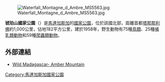 {{noteTA|G1=unit}}
{{Infobox Protected area
| name = 琥珀山國家公園
| iucn_category = II
| map = Madagascar
| relief = yes
| map_width = 180
| location = {{flag|Madagascar}}
| nearest_city = [[塔那那利佛|塔那那利佛]]
| coordinates = {{coords|12|30|8|S|49|9|58|E|display=inline, title}}
| area = 182平方公里
| established = 1958年
| governing_body = {{le|馬達加斯加國家公園|Madagascar National Parks}}
}}

[[Image:Waterfall_Montagne_d_Ambre_MS5563.jpg|thumb]]

'''琥珀山國家公園'''（{{lang-fr|Parc national de la Montagne d'Ambre}}）是[[馬達加斯加|馬達加斯加]]的[[國家公園|國家公園]]，位於該國北部，距離首都[[塔那那利佛|塔那那利佛]]約1,000公里，佔地182平方公里，建於1958年，野生動物有75種[[鳥類|鳥類]]、25種[[哺乳類動物|哺乳類動物]]和59種[[爬蟲類動物|爬蟲類動物]]。

==外部連結==
* [http://www.wildmadagascar.org/conservation/parks/Montagne_d'Ambre.html Wild Madagascar- Amber Mountain] {{Wayback|url=http://www.wildmadagascar.org/conservation/parks/Montagne_d%27Ambre.html |date=20200921164950 }}

{{馬達加斯加國家公園與保護區}}
{{DEFAULTSORT:Montagne d'Ambre}}
[[Category:馬達加斯加國家公園|Category:馬達加斯加國家公園]]

{{Madagascar-stub}}